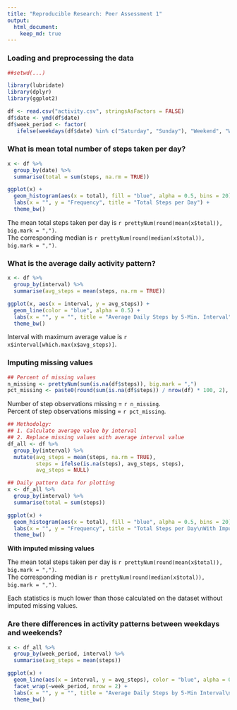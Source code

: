 ---
title: "Reproducible Research: Peer Assessment 1"
output: 
  html_document:
    keep_md: true
---

  
### Loading and preprocessing the data
```{r load_data, message = FALSE}
##setwd(...)

library(lubridate)
library(dplyr)
library(ggplot2)

df <- read.csv("activity.csv", stringsAsFactors = FALSE)
df$date <- ymd(df$date)
df$week_period <- factor(
   ifelse(weekdays(df$date) %in% c("Saturday", "Sunday"), "Weekend", "Weekday"))
```
  
### What is mean total number of steps taken per day?
```{r simple_stats}
x <- df %>% 
  group_by(date) %>% 
  summarise(total = sum(steps, na.rm = TRUE))

ggplot(x) + 
  geom_histogram(aes(x = total), fill = "blue", alpha = 0.5, bins = 20) + 
  labs(x = "", y = "Frequency", title = "Total Steps per Day") +
  theme_bw()
```
  
The mean total steps taken per day is `r prettyNum(round(mean(x$total)), big.mark = ",")`.  
The corresponding median is `r prettyNum(round(median(x$total)), big.mark = ",")`.

  
### What is the average daily activity pattern?
```{r avg_daily}
x <- df %>% 
  group_by(interval) %>%
  summarise(avg_steps = mean(steps, na.rm = TRUE))

ggplot(x, aes(x = interval, y = avg_steps)) + 
  geom_line(color = "blue", alpha = 0.5) +
  labs(x = "", y = "", title = "Average Daily Steps by 5-Min. Interval") +
  theme_bw()
```
  
Interval with maximum average value is `r x$interval[which.max(x$avg_steps)]`.
  
### Imputing missing values
```{r n_missing}
## Percent of missing values
n_missing <- prettyNum(sum(is.na(df$steps)), big.mark = ",")
pct_missing <- paste0(round(sum(is.na(df$steps)) / nrow(df) * 100, 2), "%")
```
Number of step observations missing = `r n_missing`.  
Percent of step observations missing = `r pct_missing`.

```{r impute missing}
## Methodolgy:
## 1. Calculate average value by interval
## 2. Replace missing values with average interval value
df_all <- df %>%
  group_by(interval) %>%
  mutate(avg_steps = mean(steps, na.rm = TRUE),
         steps = ifelse(is.na(steps), avg_steps, steps),
         avg_steps = NULL)

## Daily pattern data for plotting
x <- df_all %>%
  group_by(interval) %>%
  summarise(total = sum(steps))

ggplot(x) + 
  geom_histogram(aes(x = total), fill = "blue", alpha = 0.5, bins = 20) + 
  labs(x = "", y = "Frequency", title = "Total Steps per Day\nWith Imputed Missing Values") +
  theme_bw()
```
  
**With imputed missing values**

The mean total steps taken per day is `r prettyNum(round(mean(x$total)), big.mark = ",")`.  
The corresponding median is `r prettyNum(round(median(x$total)), big.mark = ",")`.
  
Each statistics is much lower than those calculated on the dataset without imputed missing values.


### Are there differences in activity patterns between weekdays and weekends?
```{r week_period}
x <- df_all %>%
  group_by(week_period, interval) %>%
  summarise(avg_steps = mean(steps))

ggplot(x) +
  geom_line(aes(x = interval, y = avg_steps), color = "blue", alpha = 0.5) +
  facet_wrap(~week_period, nrow = 2) +
  labs(x = "", y = "", title = "Average Daily Steps by 5-Min Interval\nWith Imputed Missing Data") +
  theme_bw()


```


